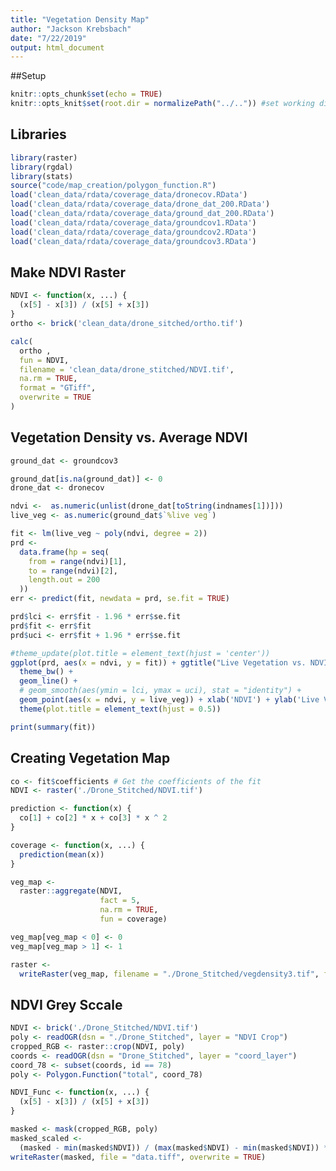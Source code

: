 ```yaml
---
title: "Vegetation Density Map"
author: "Jackson Krebsbach"
date: "7/22/2019"
output: html_document
---
```

##Setup
```r
knitr::opts_chunk$set(echo = TRUE)
knitr::opts_knit$set(root.dir = normalizePath("../..")) #set working directory to the project directory
```

## Libraries
```r
library(raster)
library(rgdal)
library(stats)
source("code/map_creation/polygon_function.R")
load('clean_data/rdata/coverage_data/dronecov.RData')
load('clean_data/rdata/coverage_data/drone_dat_200.RData')
load('clean_data/rdata/coverage_data/ground_dat_200.RData')
load('clean_data/rdata/coverage_data/groundcov1.RData')
load('clean_data/rdata/coverage_data/groundcov2.RData')
load('clean_data/rdata/coverage_data/groundcov3.RData')
```

## Make NDVI Raster
```r
NDVI <- function(x, ...) {
  (x[5] - x[3]) / (x[5] + x[3])
}
ortho <- brick('clean_data/drone_sitched/ortho.tif')

calc(
  ortho ,
  fun = NDVI,
  filename = 'clean_data/drone_stitched/NDVI.tif',
  na.rm = TRUE,
  format = "GTiff",
  overwrite = TRUE
)
```

## Vegetation Density vs. Average NDVI
```r
ground_dat <- groundcov3

ground_dat[is.na(ground_dat)] <- 0
drone_dat <- dronecov

ndvi <-  as.numeric(unlist(drone_dat[toString(indnames[1])]))
live_veg <- as.numeric(ground_dat$`%live veg`)

fit <- lm(live_veg ~ poly(ndvi, degree = 2))
prd <-
  data.frame(hp = seq(
    from = range(ndvi)[1],
    to = range(ndvi)[2],
    length.out = 200
  ))
err <- predict(fit, newdata = prd, se.fit = TRUE)

prd$lci <- err$fit - 1.96 * err$se.fit
prd$fit <- err$fit
prd$uci <- err$fit + 1.96 * err$se.fit

#theme_update(plot.title = element_text(hjust = 'center'))
ggplot(prd, aes(x = ndvi, y = fit)) + ggtitle("Live Vegetation vs. NDVI") +
  theme_bw() +
  geom_line() +
  # geom_smooth(aes(ymin = lci, ymax = uci), stat = "identity") +
  geom_point(aes(x = ndvi, y = live_veg)) + xlab('NDVI') + ylab('Live Vegetation') +
  theme(plot.title = element_text(hjust = 0.5))

print(summary(fit))

```

## Creating Vegetation Map
```r
co <- fit$coefficients # Get the coefficients of the fit
NDVI <- raster('./Drone_Stitched/NDVI.tif')

prediction <- function(x) {
  co[1] + co[2] * x + co[3] * x ^ 2
}

coverage <- function(x, ...) {
  prediction(mean(x))
}

veg_map <-
  raster::aggregate(NDVI,
                    fact = 5,
                    na.rm = TRUE,
                    fun = coverage)

veg_map[veg_map < 0] <- 0
veg_map[veg_map > 1] <- 1

raster <-
  writeRaster(veg_map, filename = "./Drone_Stitched/vegdensity3.tif", format = "GTiff")
```

## NDVI Grey Sccale 
```r
NDVI <- brick('./Drone_Stitched/NDVI.tif')
poly <- readOGR(dsn = "./Drone_Stitched", layer = "NDVI Crop")
cropped_RGB <- raster::crop(NDVI, poly)
coords <- readOGR(dsn = "Drone_Stitched", layer = "coord_layer")
coord_78 <- subset(coords, id == 78)
poly <- Polygon.Function("total", coord_78)

NDVI_Func <- function(x, ...) {
  (x[5] - x[3]) / (x[5] + x[3])
}

masked <- mask(cropped_RGB, poly)
masked_scaled <-
  (masked - min(masked$NDVI)) / (max(masked$NDVI) - min(masked$NDVI)) * 255
writeRaster(masked, file = "data.tiff", overwrite = TRUE)
```




